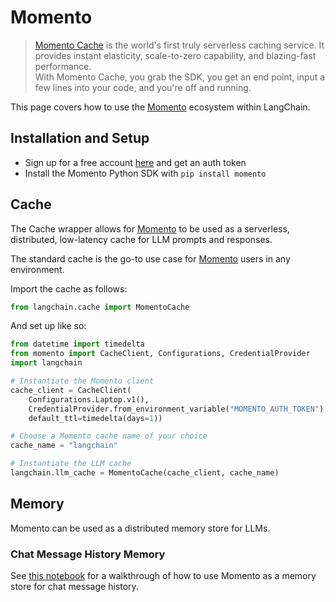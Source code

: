 # Momento

>[Momento Cache](https://docs.momentohq.com/) is the world's first truly serverless caching service. It provides instant elasticity, scale-to-zero 
> capability, and blazing-fast performance.  
> With Momento Cache, you grab the SDK, you get an end point, input a few lines into your code, and you're off and running.

This page covers how to use the [Momento](https://gomomento.com) ecosystem within LangChain.

## Installation and Setup

- Sign up for a free account [here](https://docs.momentohq.com/getting-started) and get an auth token
- Install the Momento Python SDK with `pip install momento`


## Cache

The Cache wrapper allows for [Momento](https://gomomento.com) to be used as a serverless, distributed, low-latency cache for LLM prompts and responses.


The standard cache is the go-to use case for [Momento](https://gomomento.com) users in any environment.

Import the cache as follows:

```python
from langchain.cache import MomentoCache
```

And set up like so:

```python
from datetime import timedelta
from momento import CacheClient, Configurations, CredentialProvider
import langchain

# Instantiate the Momento client
cache_client = CacheClient(
    Configurations.Laptop.v1(),
    CredentialProvider.from_environment_variable("MOMENTO_AUTH_TOKEN"),
    default_ttl=timedelta(days=1))

# Choose a Momento cache name of your choice
cache_name = "langchain"

# Instantiate the LLM cache
langchain.llm_cache = MomentoCache(cache_client, cache_name)
```

## Memory

Momento can be used as a distributed memory store for LLMs.

### Chat Message History Memory

See [this notebook](/docs/modules/memory/examples/momento_chat_message_history.ipynb) for a walkthrough of how to use Momento as a memory store for chat message history.
